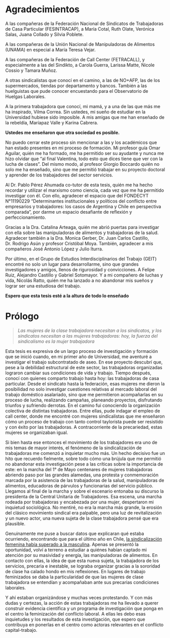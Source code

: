 # Agradecimientos {-}

A las compañeras de la Federación Nacional de Sindicatos de Trabajadoras de Casa Particular (FESINTRACAP), a María Cotal, Ruth Olate, Verónica Salas, Juana Collado y Silvia Poblete.

A las compañeras de la Unión Nacional de Manipuladoras de Alimentos (UNAMA) en especial a María Teresa Vejar. 

A las compañeras de la Federación de Call Center (FETRACALL), y especialmente a las del Sindikto, a Carola Guerra,   Larissa Matte, Nicole Cossio y Tamara Muñoz.

A otras sindicalistas que conocí en el camino, a las de NO+AFP, las de los supermercados, tiendas por departamento y bancos. También a las huelguistas que pude conocer encuestando para el Observatorio de Huelgas Laborales. 

A la primera trabajadora que conocí, mi mamá, y a una de las que más me ha inspirado, Vilma Correa. Sin ustedes, mi sueño de estudiar en la Universidad hubiese sido imposible. A mis amigas que me han enseñado de la rebeldía, Maríapaz Valle y Karina Cabrera. 

**Ustedes me enseñaron que otra sociedad es posible.** 

No puedo cerrar este proceso sin mencionar a las y los académicos que han estado presentes en mi proceso de formación. Mi profesor guía Omar Aguilar, quién me ha formado, me ha permitido ser su ayudante y nunca me hizo olvidar que “al final Valentina, todo esto que dices tiene que ver con la lucha de clases”. Del mismo modo, al profesor Giorgio Boccardo quién no solo me ha enseñado, sino que me permitió trabajar en su proyecto doctoral y aprender de los trabajadores del sector servicios. 

Al Dr. Pablo Pérez Ahumada co-tutor de esta tesis, quién me ha hecho recordar y utilizar el marxismo como ciencia, cada vez que me ha permitido investigar con él. Con ello, agradecer el espacio que del FONDECYT N°11190229 "Determinantes institucionales y políticos del conflicto entre empresarios y trabajadores: los casos de Argentina y Chile en perspectiva comparada", por darme un espacio desafiante de reflexión y perfeccionamiento. 

Gracias a la Dra. Catalina Arteaga, quién me abrió puertas para investigar con ella sobre las manipuladoras de alimentos y trabajadoras de la salud. Agradecer también a la Dra. Monica Gerber, Dr. Juan Carlos Castillo, Dr. Rodrigo Asún y profesor Cristóbal Moya. También, agradecer a mis compañeros José Antonio López y Julio Iturra. 

Por último, en el Grupo de Estudios Interdisciplinarios del Trabajo (GEIT) encontré no solo un lugar para desarrollarme, sino que grandes investigadores y amigos, llenos de rigurosidad y convicciones. A Felipe Ruiz,  Alejandro Castillo y Gabriel Sotomayor. Y a mi compañero de luchas y vida, Nicolás Ratto, quién me ha lanzado a no abandonar mis sueños y lograr ser una estudiosa del trabajo. 

**Espero que esta tesis esté a la altura de todo lo enseñado**



# Prólogo {-}

> *Las mujeres de la clase trabajadora necesitan a los sindicatos, y los sindicatos necesitan a las mujeres trabajadoras: hoy, la fuerza del sindicalismo es la mujer trabajadora*

Esta tesis es expresiva de un largo proceso de investigación y formación que se inició cuando, en mi primer año de Universidad, me aventuré a investigar el trabajo subcontratado de aseo. En ese proyecto descubrí que, pese a la debilidad estructural de este sector,  las trabajadoras organizadas lograron cambiar sus condiciones de vida y trabajo. Tiempo después, conocí con quienes comparto trabajo hasta hoy: las trabajadoras de casa particular. Desde el sindicato hasta la federación, esas mujeres me dieron la posibilidad no solo investigar cuestiones relativas al mercado laboral del trabajo doméstico asalariado, sino que me permitieron acompañarlas en su proceso de lucha, realizando campañas, planeando proyectos, disfrutando triunfos y sufriendo derrotas. En el camino fui conociendo la organización colectiva de distintas trabajadoras. Entre ellas, pude indagar el empleo de call center, donde me encontré con mujeres sindicalistas que me enseñaron cómo un proceso de trabajo con tanto control taylorista puede ser resistido y con éxito por las trabajadoras. A contracorriente de la precariedad, estas mujeres se organizaban igual.

Si bien hasta ese entonces el movimiento de los trabajadores era uno de mis temas de mayor interés, el fenómeno de la sindicalización de trabajadoras me comenzó a inquietar mucho más. Un hecho decisivo fue un hito que recuerdo fielmente, sobre todo cómo una brújula que me permitió no abandonar esta investigación pese a las críticas sobre la importancia de este: en la marcha del 1° de Mayo centenares de mujeres trabajadoras abriendo paso por las grandes alamedas, una protesta y conmemoración marcada por la asistencia de las trabajadoras de la salud, manipuladoras de alimentos, educadoras de párvulos y funcionarias del servicio público. Llegamos al final de la marcha y sobre el escenario entonaba su discurso la presidenta de la Central Unitaria de Trabajadores. Esa escena, una marcha rodeada por trabajadoras y encabezada por una mujer, despertaron mi inquietud sociológica. No mentiré, no era la marcha más grande, la erosión del clásico movimiento sindical era palpable, pero una luz de revitalización y un nuevo actor, una nueva sujeta de la clase trabajadora pensé que era plausible. 

Genuinamente me puse a buscar datos que explicaran qué estaba ocurriendo, encontrando que para el último año en Chile, [la sindicalización femenina había superado a la masculina](https://fabricadedatoslaborales.cl/las-mujeres-y-el-trabajo-asalariado-claves-sobre-su-participaci%C3%B3n-sindical/). Apenas se presentó la oportunidad, volví a terreno a estudiar a quiénes habían captado mi atención por su masividad y energía, las manipuladoras de alimentos. En contacto con ellas, la idea de que esta nueva sujeta, la trabajadora de los servicios, precaria e inestable, se lograba organizar gracias a la sororidad de clase ha calado hondo en mis reflexiones.  En lugares de trabajo feminizados se daba la particularidad de que las mujeres de clase trabajadora se entendían y acompañaban ante sus precarias condiciones laborales. 

Y ahí estaban organizándose y muchas veces protestando. Y con más dudas y certezas, la acción de estas trabajadoras me ha llevado a querer construir evidencia científica y un programa de investigación que ponga en el centro la feminización del conflicto laboral.  A ellas les debo esas inquietudes y los resultados de esta investigación, que espero que contribuya en ponerlas en el centro como actoras relevantes en el conflicto capital-trabajo. 

